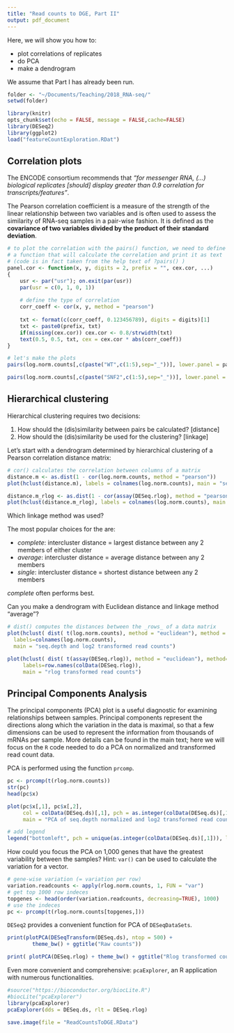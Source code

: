 ```yaml
---
title: "Read counts to DGE, Part II"
output: pdf_document
---
```


Here, we will show you how to:

* plot correlations of replicates
* do PCA
* make a dendrogram

We assume that Part I has already been run. 

```r
folder <- "~/Documents/Teaching/2018_RNA-seq/"
setwd(folder)
```
```r
library(knitr)
opts_chunk$set(echo = FALSE, message = FALSE,cache=FALSE)
library(DESeq2)
library(ggplot2)
load("featureCountExploration.RDat")
```

## Correlation plots

The ENCODE consortium recommends that _"for messenger RNA, (...) biological replicates [should] display greater than 0.9 correlation for transcripts/features"_.

The Pearson correlation coefficient is a measure of the strength of the linear relationship between two variables and is often used to assess the similarity of RNA-seq samples in a pair-wise fashion.
It is defined as the **covariance of two variables divided by the product of their standard deviation**.

```r
# to plot the correlation with the pairs() function, we need to define
# a function that will calculate the correlation and print it as text
# (code is in fact taken from the help text of ?pairs() )
panel.cor <- function(x, y, digits = 2, prefix = "", cex.cor, ...)
{
    usr <- par("usr"); on.exit(par(usr))
    par(usr = c(0, 1, 0, 1))
    
    # define the type of correlation
    corr_coeff <- cor(x, y, method = "pearson") 
    
    txt <- format(c(corr_coeff, 0.123456789), digits = digits)[1]
    txt <- paste0(prefix, txt)
    if(missing(cex.cor)) cex.cor <- 0.8/strwidth(txt)
    text(0.5, 0.5, txt, cex = cex.cor * abs(corr_coeff))
}

# let's make the plots
pairs(log.norm.counts[,c(paste("WT",c(1:5),sep="_"))], lower.panel = panel.smooth, upper.panel = panel.cor)

pairs(log.norm.counts[,c(paste("SNF2",c(1:5),sep="_"))], lower.panel = panel.smooth, upper.panel = panel.cor)
```

## Hierarchical clustering

Hierarchical clustering requires two decisions: 

1. How should the (dis)similarity between pairs be calculated? [distance]
2. How should the (dis)similarity be used for the clustering? [linkage]

Let's start with a dendrogram determined by hierarchical clustering of a Pearson correlation distance matrix:

```r
# cor() calculates the correlation between columns of a matrix
distance.m <- as.dist(1 - cor(log.norm.counts, method = "pearson"))
plot(hclust(distance.m), labels = colnames(log.norm.counts), main = "seq.depth and log2 transformed read counts\ndistance: Pearson correlation")

distance.m_rlog <- as.dist(1 - cor(assay(DESeq.rlog), method = "pearson" ))
plot(hclust(distance.m_rlog), labels = colnames(log.norm.counts), main = "rlog transformed read counts\ndistance: Pearson correlation")
```

Which linkage method was used?

The most popular choices for the \textit{linkage function} are:

* _complete_: intercluster distance = largest distance between any 2 members of either cluster
* _average_: intercluster distance = average distance between any 2 members
* _single_:  intercluster distance = shortest distance between any 2 members

_complete_ often performs best.

Can you make a dendrogram with Euclidean distance and linkage method "average"?

```r
# dist() computes the distances between the _rows_ of a data matrix
plot(hclust( dist( t(log.norm.counts), method = "euclidean"), method = "average"),
  labels=colnames(log.norm.counts),
  main = "seq.depth and log2 transformed read counts")

plot(hclust( dist( t(assay(DESeq.rlog)), method = "euclidean"), method="average"),
     labels=row.names(colData(DESeq.rlog)),
     main = "rlog transformed read counts")
```


## Principal Components Analysis

The principal components (PCA) plot is a useful diagnostic for examining relationships between samples. 
Principal components represent the directions along which the variation in the data is maximal, so that a few dimensions can be used to represent the information from thousands of mRNAs per sample.
More details can be found in the main text; here we will focus on the `R` code needed to do a PCA on normalized and transformed read count data.

PCA is performed using the function `prcomp`.

```r
pc <- prcomp(t(rlog.norm.counts))
str(pc)
head(pc$x)

plot(pc$x[,1], pc$x[,2], 
     col = colData(DESeq.ds)[,1], pch = as.integer(colData(DESeq.ds)[,1]),
     main = "PCA of seq.depth normalized and log2 transformed read counts")

# add legend
legend("bottomleft", pch = unique(as.integer(colData(DESeq.ds)[,1])), legend = unique(colData(DESeq.ds)[,1]) )
```

How could you focus the PCA on 1,000 genes that have the greatest variability between the samples? Hint: `var()` can be used to calculate the variation for a vector.

```r
# gene-wise variation (= variation per row)
variation.readcounts <- apply(rlog.norm.counts, 1, FUN = "var")
# get top 1000 row indeces
topgenes <- head(order(variation.readcounts, decreasing=TRUE), 1000)
# use the indeces
pc <- prcomp(t(rlog.norm.counts[topgenes,]))
```

`DESeq2` provides a convenient function for PCA of `DESeqDataSets`.

```r
print(plotPCA(DESeqTransform(DESeq.ds), ntop = 500) + 
        theme_bw() + ggtitle("Raw counts"))

print( plotPCA(DESeq.rlog) + theme_bw() + ggtitle("Rlog transformed counts"))
```

Even more convenient and comprehensive: `pcaExplorer`, an R application with numerous functionalities.

```r
#source("https://bioconductor.org/biocLite.R")
#biocLite("pcaExplorer")
library(pcaExplorer)
pcaExplorer(dds = DESeq.ds, rlt = DESeq.rlog)
```

```r
save.image(file = "ReadCountsToDGE.RData")
```

